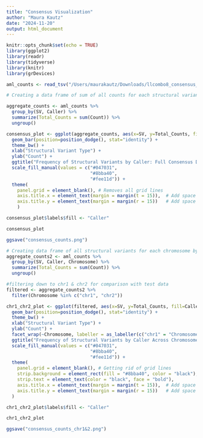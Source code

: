 ```yaml
---
title: "Consensus Visualization"
author: "Maura Kautz"
date: "2024-11-20"
output: html_document
---
```


```r
knitr::opts_chunk$set(echo = TRUE)
library(ggplot2)
library(readr)
library(tidyverse)
library(knitr)
library(grDevices)
```

```r
aml_counts <- read_tsv("/Users/maurakautz/Downloads/llcombo8_consensus_counts.tsv")

# Creating a data frame of sum of all counts for each structural variant by caller

aggregate_counts <- aml_counts %>% 
  group_by(SV, Caller) %>% 
  summarize(Total_Counts = sum(Count)) %>% 
  ungroup()
```

```r
consensus_plot <- ggplot(aggregate_counts, aes(x=SV, y=Total_Counts, fill=Caller)) + #plotting SV counts by caller
  geom_bar(position=position_dodge(), stat="identity") +
  theme_bw() +
  xlab("Structural Variant Type") +
  ylab("Count") +
  ggtitle("Frequency of Structural Variants by Caller: Full Consensus Data") +
  scale_fill_manual(values = c("#047031",
                               "#8bba40",
                               "#fee11d")) +
  theme(
    panel.grid = element_blank(), # Removes all grid lines
    axis.title.x = element_text(margin = margin(t = 15)),  # Add space above x-axis title
    axis.title.y = element_text(margin = margin(r = 15))   # Add space to the right of y-axis title
    )

consensus_plot$labels$fill <- "Caller"

consensus_plot

ggsave("consensus_counts.png")
```


```r
# Creating data frame of all structural variants for each chromosome by caller
aggregate_counts2 <- aml_counts %>% 
  group_by(SV, Caller, Chromosome) %>% 
  summarize(Total_Counts = sum(Count)) %>% 
  ungroup()

#filtering down to chr1 & chr2 for comparison with test data
filtered <- aggregate_counts2 %>% 
  filter(Chromosome %in% c("chr1", "chr2"))

chr1_chr2_plot <- ggplot(filtered, aes(x=SV, y=Total_Counts, fill=Caller)) +
  geom_bar(position=position_dodge(), stat="identity") +
  theme_bw() +
  xlab("Structural Variant Type") +
  ylab("Count") +
  facet_wrap(~Chromosome, labeller = as_labeller(c("chr1" = "Chromosome 1", "chr2" = "Chromosome 2"))) +
  ggtitle("Frequency of Structural Variants by Caller Across Chromosomes: \nFull Consensus Data") +
  scale_fill_manual(values = c("#047031",
                               "#8bba40",
                               "#fee11d")) +
  theme(
    panel.grid = element_blank(), # Getting rid of grid lines
    strip.background = element_rect(fill = "#8bba40", color = "black"), # Fill facet titles with color
    strip.text = element_text(color = "black", face = "bold"),
    axis.title.x = element_text(margin = margin(t = 15)),  # Add space above x-axis title
    axis.title.y = element_text(margin = margin(r = 15))   # Add space to the right of y-axis title
  )

chr1_chr2_plot$labels$fill <- "Caller"

chr1_chr2_plot

ggsave("consensus_counts_chr1&2.png")
```
